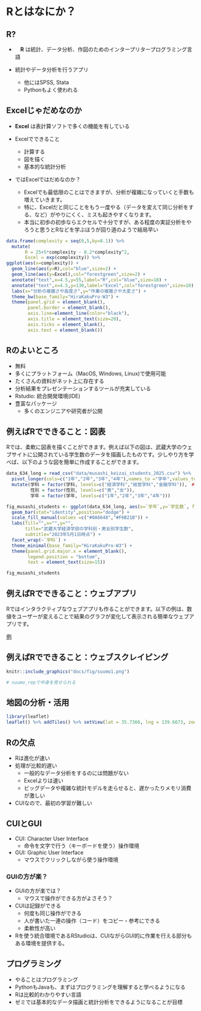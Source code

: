 # Rとはなにか？ {#whatsr}



## R?

- 　**R** は統計、データ分析、作図のためのインタープリタープログラミング言語

- 統計やデータ分析を行うアプリ
  - 他にはSPSS, Stata
  - Pythonもよく使われる

## Excelじゃだめなのか

- **Excel** は表計算ソフトで多くの機能を有している

- Excelでできること
  - 計算する
  - 図を描く
  - 基本的な統計分析

- ではExcelではだめなのか？
  - Excelでも最低限のことはできますが、分析が複雑になっていくと手数も増えていきます。
  - 特に、Excelだと同じことをもう一度やる（データを変えて同じ分析をする、など）がやりにくく、ミスも起きやすくなります。
  - 本当に初歩の初歩ならエクセルで十分ですが、ある程度の実証分析をやろうと思うとRなどを学ぶほうが回り道のようで結局早い

```r
data.frame(complexity = seq(0,5,by=0.1)) %>%
  mutate(
       R = 25+5*complexity - 0.2*complexity^2,
       Excel = exp(complexity)) %>%
ggplot(aes(x=complexity)) + 
  geom_line(aes(y=R),col="blue",size=2) +
  geom_line(aes(y=Excel),col="forestgreen",size=2) +
  annotate("text",x=4.5,y=55,label="R",col="blue",size=10) +
  annotate("text",x=4.5,y=130,label="Excel",col="forestgreen",size=10) + 
  labs(x="分析の複雑さや高度さ",y="作業の複雑さや大変さ") +
  theme_bw(base_family="HiraKakuPro-W3") +
  theme(panel.grid = element_blank(),
        panel.border = element_blank(),
        axis.line=element_line(color="black"),
        axis.title = element_text(size=20),
        axis.ticks = element_blank(),
        axis.text = element_blank()) 
```




## Rのよいところ

- 無料
- 多くにプラットフォーム（MacOS, Windows, Linux)で使用可能
- たくさんの資料がネット上に存在する
- 分析結果をプレゼンテーションするツールが充実している
 - Rstudio: 統合開発環境(IDE)
- 豊富なパッケージ
  - 多くのエンジニアや研究者が公開
  



## 例えばRでできること：図表

Rでは、柔軟に図表を描くことができます。例えば以下の図は、武蔵大学のウェブサイトに公開されている学生数のデータを描画したものです。少しやり方を学べば、以下のような図を簡単に作成することができます。

```r
data_634_long = read_csv("data/musashi_keizai_students_2025.csv") %>%
  pivot_longer(cols=c("1年","2年","3年","4年"),names_to ="学年",values_to = "学生数") %>%
  mutate(学科 = factor(学科, levels=c("経済学科","経営学科","金融学科")),　## order of departments
         性別 = factor(性別, levels=c("男","女")),
         学年 = factor(学年, levels=c("1年","2年","3年","4年")))
```


```r
fig_musashi_students <- ggplot(data_634_long, aes(x=`学年`,y=`学生数`, fill=`性別`)) +
  geom_bar(stat="identity",position="dodge") +
  scale_fill_manual(values =c("#0A6648","#F6B21B")) +
  labs(fill="",x="",y="",
       title="武蔵大学経済学部の学科別・男女別学生数",
       subtitle="2023年5月1日時点") +
  facet_wrap(~`学科`) +
  theme_minimal(base_family="HiraKakuPro-W3") +
  theme(panel.grid.major.x = element_blank(),
        legend.position = "bottom",
        text = element_text(size=15))

fig_musashi_students
```



## 例えばRでできること：ウェブアプリ

Rではインタラクティブなウェブアプリも作ることができます。以下の例は、数値をユーザーが変えることで結果のグラフが変化して表示される簡単なウェブアプリです。

 [例](https://keita43a.shinyapps.io/easter_island/)




## 例えばRでできること：ウェブスクレイピング


```r
knitr::include_graphics("docs/fig/suumo1.png")

# suumo_repで中身を見せられる
```



## 地図の分析・活用


```r
library(leaflet)
leaflet() %>% addTiles() %>% setView(lat = 35.7366, lng = 139.6673, zoom = 17)
```





## Rの欠点

- Rは進化が速い
- 処理が比較的遅い
  - 一般的なデータ分析をするのには問題がない
  - Excelよりは速い
  - ビッグデータや複雑な統計モデルを走らせると、遅かったりメモリ消費が激しい
- CUIなので、最初の学習が難しい
  


## CUIとGUI

- CUI: Character User Interface
  - 命令を文字で行う（キーボードを使う）操作環境

- GUI: Graphic User Interface
  - マウスでクリックしながら使う操作環境



### GUIの方が楽？

- GUIの方が楽では？
  - マウスで操作ができる方がよさそう？

- CUIは記録ができる
  - 何度も同じ操作ができる
  - 人が書いた一連の操作（コード）をコピー・参考にできる
  - 柔軟性が高い
  
- Rを使う統合環境であるRStudioは、CUIながらGUI的に作業を行える部分もある環境を提供する。


## プログラミング

- やることはプログラミング
- PythonもJavaも、まずはプログラミングを理解すると学べるようになる
- Rは比較的わかりやすい言語
- ゼミでは基本的なデータ描画と統計分析をできるようになることが目標

